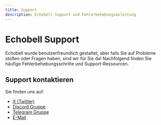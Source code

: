 ```yaml
---
title: Support
description: Echobell Support und Fehlerbehebungsanleitung
---
```


# Echobell Support

Echobell wurde benutzerfreundlich gestaltet, aber falls Sie auf Probleme stoßen oder Fragen haben, sind wir für Sie da! Nachfolgend finden Sie häufige Fehlerbehebungsschritte und Support-Ressourcen.

## Support kontaktieren

Sie finden uns auf:

- [X (Twitter)](https://x.com/EchobellApp)
- [Discord Gruppe](https://discord.gg/s4JqfrgccJ)
- [Telegram Gruppe](https://t.me/EchobellGroup)
- [E-Mail](mailto:echobell@weelone.com)
